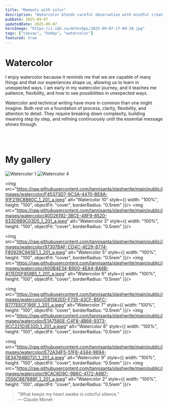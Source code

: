 ```yaml
---
title: "Moments with color"
description: "Watercolor blends careful observation with mindful creativity and skill."
pubDate: 2025-09-07
updatedDate: 2025-09-07
heroImage: "https://i.ibb.co/mCVnvbpL/2025-09-07-17-09-28.jpg"
tags: ["canvas", "hobby", "watercolor"]
featured: true
---
```


# Watercolor

<p>I enjoy watercolor because it reminds me that we are capable of many things and that our experiences shape us, allowing us to learn in unexpected ways. I am early in my watercolor journey, and it teaches me patience, flexibility, and how to see possibilities in unexpected ways.</p>

<p>Watercolor and technical writing have more in common than one might imagine. Both rest on a foundation of process, clarity, flexibility, and attention to detail. They require breaking down complexity, building meaning step by step, and refining continuously until the essential message shines through.</p>

<br></br>

# My gallery

<div style={{ display: "grid", gridTemplateColumns: "repeat(2, 1fr)", gap: "1rem", justifyItems: "start" }}>
  <img src="https://raw.githubusercontent.com/tannisanta/slashwrite/main/public/images/watercolor/4E6E8187-904B-49E5-A88A-64D188CA0236_1_201_a.jpeg" alt="Watercolor 1" style={{ width: "100%", height: "100", objectFit: "cover", borderRadius: "0.5rem" }}/>
  <img src="https://raw.githubusercontent.com/tannisanta/slashwrite/main/public/images/watercolor/379E93E4-25CC-4FC0-9881-4EC59DEAACE4_1_201_a.jpeg" alt="Watercolor 4" style={{ width: "100%", height: "100", objectFit: "cover", borderRadius: "0.5rem" }}/>

  <img src="https://raw.githubusercontent.com/tannisanta/slashwrite/main/public/images/watercolor/F45373D7-9C3A-4470-BE8A-91F219CBB60C_1_201_a.jpeg" alt="Watercolor 10" style={{ width: "100%", height: "100", objectFit: "cover", borderRadius: "0.5rem" }}/>
  <img src="https://raw.githubusercontent.com/tannisanta/slashwrite/main/public/images/watercolor/40D26192-3BCE-48F9-8520-633D9B9C03D5_1_201_a.jpeg" alt="Watercolor 3" style={{ width: "100%", height: "100", objectFit: "cover", borderRadius: "0.5rem" }}/>

  <img src="https://raw.githubusercontent.com/tannisanta/slashwrite/main/public/images/watercolor/97307BAF-CD4C-4E29-8774-F80929C9A5E1_1_201_a.jpeg" alt="Watercolor 5" style={{ width: "100%", height: "100", objectFit: "cover", borderRadius: "0.5rem" }}/>
  <img src="https://raw.githubusercontent.com/tannisanta/slashwrite/main/public/images/watercolor/A00B4E34-B900-4EA4-8A6B-A17ED5F959B5_1_201_a.jpeg" alt="Watercolor 6" style={{ width: "100%", height: "100", objectFit: "cover", borderRadius: "0.5rem" }}/>

  <img src="https://raw.githubusercontent.com/tannisanta/slashwrite/main/public/images/watercolor/D81562ED-F735-43CF-B5FC-B777EECF195F_1_201_a.jpeg" alt="Watercolor 7" style={{ width: "100%", height: "100", objectFit: "cover", borderRadius: "0.5rem" }}/>
  <img src="https://raw.githubusercontent.com/tannisanta/slashwrite/main/public/images/watercolor/E1A7580E-C4F8-4B66-9373-9CC221D3E32D_1_201_a.jpeg" alt="Watercolor 8" style={{ width: "100%", height: "100", objectFit: "cover", borderRadius: "0.5rem" }}/>

  <img src="https://raw.githubusercontent.com/tannisanta/slashwrite/main/public/images/watercolor/E72A34F5-51F8-4344-9694-5E34794B0731_1_201_a.jpeg" alt="Watercolor 9" style={{ width: "100%", height: "100", objectFit: "cover", borderRadius: "0.5rem" }}/>
  <img src="https://raw.githubusercontent.com/tannisanta/slashwrite/main/public/images/watercolor/9CAC6D9C-9B6C-4172-A6B7-2556C887688F_1_201_a.jpeg" alt="Watercolor 2" style={{ width: "100%", height: "100", objectFit: "cover", borderRadius: "0.5rem" }}/>
</div>

<blockquote class="bg-slate-50 dark:bg-slate-800" style={{ borderLeft: 'true', quotes: 'none', paddingLeft: '2', marginLeft: '0', borderRadius: '0.75rem'}}>
  "What keeps my heart awake is colorful silence."<br />
  — Claude Monet
</blockquote>